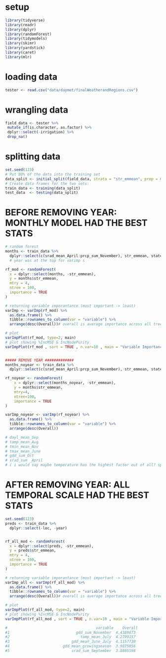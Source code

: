 # setup 
```r
library(tidyverse)
library(readr)
library(dplyr)
library(randomForest)
library(tidymodels)
library(skimr)
library(yardstick)
library(caret)
library(mlr)
```

# loading data 
```r
tester <- read.csv("data/daymet/finalWeatherandRegions.csv")
```

# wrangling data
 ```r
 field_data <- tester %>%
  mutate_if(is.character, as.factor) %>%
  dplyr::select(-irrigation) %>%
  drop_na()

```

# splitting data 
```r
set.seed(123)
# Put 80% of the data into the training set 
data_split <- initial_split(field_data, strata = "str_emmean", prop = 0.80)
# Create data frames for the two sets:
train_data <- training(data_split)
test_data  <- testing(data_split) 

```

# BEFORE REMOVING YEAR: MONTHLY MODEL HAD THE BEST STATS 
```r
# random forest 
months <- train_data %>%
  dplyr::select(c(srad_mean_April:prcp_sum_November), str_emmean, state, region, year)
  # year was at the top for varimp s

rf_mod <- randomForest(
  x = dplyr::select(months, -str_emmean),
  y = months$str_emmean,
  mtry = 4,
  ntree = 100,
  importance = TRUE
)

# returning variable imporantance (most important -> least)
varImp <- varImp(rf_mod) %>%
  as.data.frame() %>% 
  tibble::rownames_to_column(var = "variable") %>% 
  arrange(desc(Overall))# overall is average importance across all trees 

# plot 
varImpPlot(rf_mod, type=2, main)
# plot showing %IncMSE & IncNodePurity
varImpPlot(rf_mod , sort = TRUE , n.var=10 , main = "Variable Importance: Monthly" )


##### REMOVE YEAR ############# 
months_noyear <- train_data %>%
  dplyr::select(c(srad_mean_April:prcp_sum_November), str_emmean, state, region)

rf_noyear <- randomForest(
    x = dplyr::select(months_noyear, -str_emmean),
    y = months$str_emmean,
    mtry=4,
    ntree=100,
    importance = TRUE
)

varImp_noyear <- varImp(rf_noyear) %>%
  as.data.frame() %>% 
  tibble::rownames_to_column(var = "variable") %>% 
  arrange(desc(Overall))

# dayl_mean_Sep
# tamp_mean_Aug
# tmin_mean_Nov
# tmax_mean_June
# gdd_sum_Oct
# srad_sum _April 
# ( i would say maybe temperature has the highest factor out of all? specially TAMP)
 ```



# AFTER REMOVING YEAR: ALL TEMPORAL SCALE HAD THE BEST STATS
```r
set.seed(123)
preds <- train_data %>%
  dplyr::select(-loc, -year)


rf_all_mod <- randomForest(
  x = dplyr::select(preds, -str_emmean),
  y = preds$str_emmean,
  mtry = 4,
  ntree = 100,
  importance = TRUE
)

# returning variable imporantance (most important -> least)
varImp_all <- varImp(rf_all_mod) %>%
  as.data.frame() %>% 
  tibble::rownames_to_column(var = "variable") %>% 
  arrange(desc(Overall))# overall is average importance across all trees 

# plot 
varImpPlot(rf_all_mod, type=2, main)
# plot showing %IncMSE & IncNodePurity
varImpPlot(rf_all_mod , sort = TRUE , n.var=10 , main = "Variable Importance: All Temporal Scales" )

#                                        variable    Overall
#1                              gdd_sum_November  4.4389873
#2                                tamp_mean_July  4.2799157
#3                            gdd_mean_June_July  4.1157730
#4                        gdd_mean_growingseason  3.9875056
#5                            srad_sum_September  3.8805598
```
